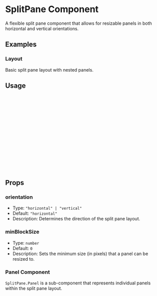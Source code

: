 
<Meta of={SplitPane} title="SplitPane" />

# SplitPane Component

A flexible split pane component that allows for resizable panels in both horizontal and vertical orientations.

## Examples

### Layout

Basic split pane layout with nested panels.

<Canvas of={SplitPane.Layout} />

## Usage

```jsx
import { SplitPane } from "tiny-bricks-ui";

const Example = () => {
  return (
    <SplitPane orientation="horizontal">
      <SplitPane.Panel>
        <div>Panel 1</div>
      </SplitPane.Panel>
      <SplitPane.Panel>
        <div>Panel 2</div>
      </SplitPane.Panel>
    </SplitPane>
  );
};

export default Example;
```

## Props

### orientation

- Type: `"horizontal" | "vertical"`
- Default: `"horizontal"`
- Description: Determines the direction of the split pane layout.

### minBlockSize

- Type: `number`
- Default: `0`
- Description: Sets the minimum size (in pixels) that a panel can be resized to.

### Panel Component

`SplitPane.Panel` is a sub-component that represents individual panels within the split pane layout.

```jsx
<SplitPane.Panel>{/* Panel content */}</SplitPane.Panel>
```
